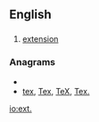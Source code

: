 {{also|ext}}

==English==

==={{abbreviation}}===
{{infl|en|abbreviation}}

# [[extension]]

===Anagrams===
* {{alphagram|etx}}
* [[tex#English|tex]], [[Tex#English|Tex]], [[TeX#English|TeX]], [[Tex.#English|Tex.]]


[[io:ext.]]